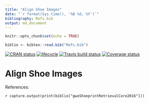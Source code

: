 ```yaml
---
title: "Align Shoe Images"
date: "`r format(Sys.time(), '%B %d, %Y')`"
bibliography: Refs.bib
output: md_document
---
```


```r
knitr::opts_chunk$set(echo = TRUE)
```


```r
biblio <- bibtex::read.bib("Refs.bib")
```
[![CRAN status](https://www.r-pkg.org/badges/version/ShoeAlignR)](https://cran.r-project.org/package=ShoeAlignR)
[![lifecycle](https://img.shields.io/badge/lifecycle-maturing-blue.svg)](https://www.tidyverse.org/lifecycle/#maturing)
[![Travis build status](https://travis-ci.org/srvanderplas/ShoeAlignR.svg?branch=master)](https://travis-ci.org/srvanderplas/ShoeAlignR)
[![Coverage status](https://codecov.io/gh/srvanderplas/ShoeAlignR/branch/master/graph/badge.svg)](https://codecov.io/github/srvanderplas/ShoeAlignR?branch=master)

# Align Shoe Images

References:

`r capture.output(print(biblio["gwoShoeprintRetrievalCore2016"]))`
